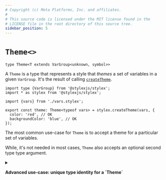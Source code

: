 ```yaml
---
# Copyright (c) Meta Platforms, Inc. and affiliates.
#
# This source code is licensed under the MIT license found in the
# LICENSE file in the root directory of this source tree.
sidebar_position: 5
---
```


# `Theme<>`

```tsx
type Theme<T extends VarGroup<unknown, symbol>>
```

A `Theme` is a type that represents a style that *themes* a set of variables in a given
`VarGroup`. It's the result of calling [`createTheme`](../javascript/createTheme.mdx).


```tsx
import type {VarGroup} from '@stylexjs/stylex';
import * as stylex from '@stylexjs/stylex';

import {vars} from './vars.stylex';

export const theme: Theme<typeof vars> = stylex.createTheme(vars, {
  color: 'red', // OK
  backgroundColor: 'blue', // OK
});
```

The most common use-case for `Theme` is to accept a theme for a particular set of variables.

While, it's not needed in most cases, `Theme` also accepts an optional second type type argument.

<details>
<summary>
  <p style={{margin: 0}}>
    <strong>
      Advanced use-case: unique type identity for a `Theme`
    </strong>
  </p>
</summary>

Two themes for the same `VarGroup` have the same type by default. In most cases,
this is the desired behavior. However, in some cases, you may want each theme to
have a unique type identity to constrain the themes that can be passed into a
particular component.

```tsx
import * as stylex from '@stylexjs/stylex';
import type {Theme} from '@stylexjs/stylex';
import {vars} from './vars.stylex';

declare const Tag: unique symbol;
export const theme1: Theme<typeof vars, Tag> = stylex.createTheme(vars, {
  color: 'red', // OK
  backgroundColor: 'blue', // OK
});
```

Now, `theme1` has a unique type identity and a different `Theme` for `vars`
would not satisfy `typeof theme1`.

This advanced use-case should be rarely needed, but it's available when it is.

</details>
